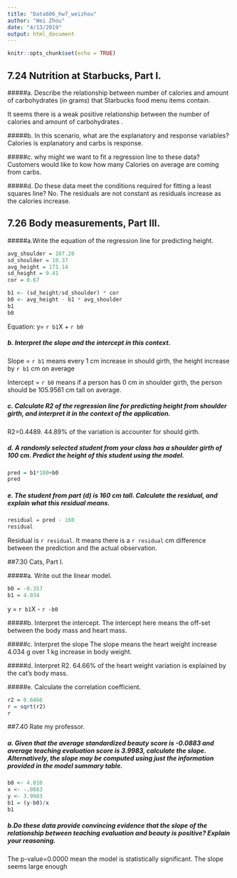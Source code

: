 ```yaml
---
title: "Data606_hw7_weizhou"
author: "Wei Zhou"
date: "4/13/2019"
output: html_document
---
```


```r
knitr::opts_chunk$set(echo = TRUE)
```

## 7.24 Nutrition at Starbucks, Part I.

#####a. Describe the relationship between number of calories and amount of carbohydrates (in grams) that Starbucks food menu items contain.

It seems there is a weak positive relationship between the number of calories and amount of carbohydrates . 

#####b. In this scenario, what are the explanatory and response variables?
Calories is explanatory and carbs is response. 

#####c. why might we want to fit a regression line to these data?
Customers would like to kow how many Calories on average are coming from carbs.

#####d. Do these data meet the conditions required for fitting a least squares line?
No. The residuals are not constant as residuals increase as the calories increase.


## 7.26 Body measurements, Part III.

#####a.Write the equation of the regression line for predicting height.
```r
avg_shoulder = 107.20 
sd_shoulder = 10.37 
avg_height = 171.14 
sd_height = 9.41 
cor = 0.67 

b1 <- (sd_height/sd_shoulder) * cor
b0 <- avg_height - b1 * avg_shoulder
b1
b0
```
Equation: y= `r b1`X + `r b0`

##### b. Interpret the slope and the intercept in this context.
Slope = `r b1` means every 1 cm increase in should girth, the height increase by `r b1` cm on average

Intercept = `r b0` means if a person has 0 cm in shoulder girth, the person should be 105.9561 cm tall on average. 

##### c. Calculate R2 of the regression line for predicting height from shoulder girth, and interpret it in the context of the application.
R2=0.4489. 44.89% of the variation is accounter for should girth. 

##### d. A randomly selected student from your class has a shoulder girth of 100 cm. Predict the height of this student using the model.

```r
pred = b1*100+b0
pred
```

##### e. The student from part (d) is 160 cm tall. Calculate the residual, and explain what this residual means.
```r
residual = pred - 160 
residual
```
Residual is `r residual`. It means there is a `r residual` cm difference between the prediction and the actual observation. 


##7.30 Cats, Part I. 

#####a. Write out the linear model.

```r
b0 = -0.357
b1 = 4.034 
```
y = `r b1`X - `r -b0` 

#####b.  Interpret the intercept.
The intercept here means the off-set between the body mass and heart mass. 

#####c. Interpret the slope
The slope means the heart weight increase 4.034 g over 1 kg increase in body weight. 

#####d. Interpret R2.
64.66% of the heart weight variation is explained by the cat's body mass. 

#####e. Calculate the correlation coefficient. 
```r
r2 = 0.6466 
r = sqrt(r2)
r
```


##7.40 Rate my professor.

##### a. Given that the average standardized beauty score is -0.0883 and average teaching evaluation score is 3.9983, calculate the slope. Alternatively, the slope may be computed using just the information provided in the model summary table.

```r
b0 <- 4.010
x <- -.0883
y <- 3.9983
b1 = (y-b0)/x
b1
```

##### b.Do these data provide convincing evidence that the slope of the relationship between teaching evaluation and beauty is positive? Explain your reasoning.
The p-value=0.0000 mean the model is statistically significant. The slope seems large enough






